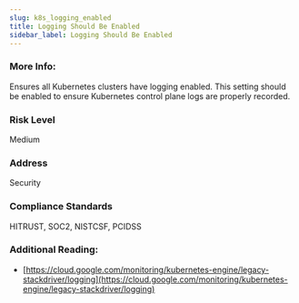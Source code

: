 ```yaml
---
slug: k8s_logging_enabled
title: Logging Should Be Enabled
sidebar_label: Logging Should Be Enabled
---
```


### More Info:

Ensures all Kubernetes clusters have logging enabled. This setting should be enabled to ensure Kubernetes control plane logs are properly recorded.

### Risk Level

Medium

### Address

Security

### Compliance Standards

HITRUST, SOC2, NISTCSF, PCIDSS

### Additional Reading:

- [https://cloud.google.com/monitoring/kubernetes-engine/legacy-stackdriver/logging](https://cloud.google.com/monitoring/kubernetes-engine/legacy-stackdriver/logging) 

